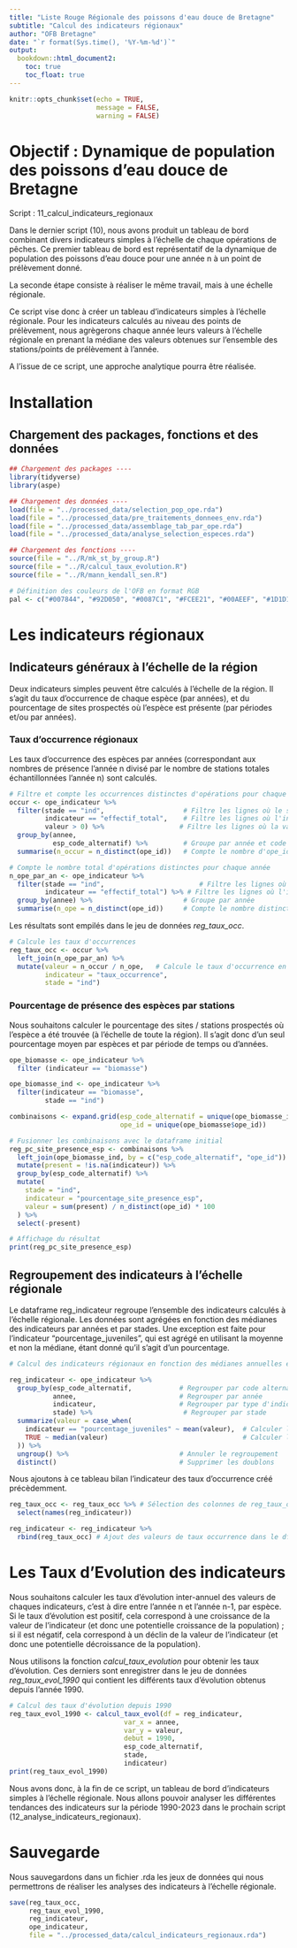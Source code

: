 ```yaml
---
title: "Liste Rouge Régionale des poissons d'eau douce de Bretagne"
subtitle: "Calcul des indicateurs régionaux"
author: "OFB Bretagne"
date: "`r format(Sys.time(), '%Y-%m-%d')`"
output:
  bookdown::html_document2:
    toc: true
    toc_float: true
---
```


```r
knitr::opts_chunk$set(echo = TRUE,
                      message = FALSE,
                      warning = FALSE)
```


# Objectif : Dynamique de population des poissons d'eau douce de Bretagne

Script : 11_calcul_indicateurs_regionaux

Dans le dernier script (10), nous avons produit un tableau de bord combinant divers indicateurs simples à l'échelle de chaque opérations de pêches. Ce premier tableau de bord est représentatif de la dynamique de population des poissons d'eau douce pour une année n à un point de prélèvement donné.

La seconde étape consiste à réaliser le même travail, mais à une échelle régionale.

Ce script vise donc à créer un tableau d'indicateurs simples à l'échelle régionale. Pour les indicateurs calculés au niveau des points de prélèvement, nous agrègerons chaque année leurs valeurs à l'échelle régionale en prenant la médiane des valeurs obtenues sur l'ensemble des stations/points de prélèvement à l'année.

A l'issue de ce script, une approche analytique pourra être réalisée. 


# Installation 

## Chargement des packages, fonctions et des données 

```r
## Chargement des packages ----
library(tidyverse)
library(aspe)
```


```r
## Chargement des données ----
load(file = "../processed_data/selection_pop_ope.rda")
load(file = "../processed_data/pre_traitements_donnees_env.rda")
load(file = "../processed_data/assemblage_tab_par_ope.rda")
load(file = "../processed_data/analyse_selection_especes.rda")
```


```r
## Chargement des fonctions ----
source(file = "../R/mk_st_by_group.R")
source(file = "../R/calcul_taux_evolution.R")
source(file = "../R/mann_kendall_sen.R")
```


```r
# Définition des couleurs de l'OFB en format RGB
pal <- c("#007844", "#92D050", "#0087C1", "#FCEE21", "#00AEEF", "#1D1D1B", "#A97B30", "#B9D9EB")
```


# Les indicateurs régionaux 

## Indicateurs généraux à l'échelle de la région

Deux indicateurs simples peuvent être calculés à l'échelle de la région. Il s'agit du taux d'occurrence de chaque espèce (par années), et du pourcentage de sites prospectés où l'espèce est présente (par périodes et/ou par années).




### Taux d'occurrence régionaux

Les taux d'occurrence des espèces par années (correspondant aux nombres de présence l'année n divisé par le nombre de stations totales échantillonnées l'année n) sont calculés.   

```r
# Filtre et compte les occurrences distinctes d'opérations pour chaque année et espèce
occur <- ope_indicateur %>% 
  filter(stade == "ind",                    # Filtre les lignes où le stade = "ind"
         indicateur == "effectif_total",    # Filtre les lignes où l'indicateur = "effectif_total"
         valeur > 0) %>%                   # Filtre les lignes où la valeur est supérieure à 0
  group_by(annee, 
           esp_code_alternatif) %>%         # Groupe par année et code alternatif de l'espèce
  summarise(n_occur = n_distinct(ope_id))   # Compte le nombre d'ope_id et l'assigne à n_occur

# Compte le nombre total d'opérations distinctes pour chaque année
n_ope_par_an <- ope_indicateur %>%
  filter(stade == "ind",                        # Filtre les lignes où le stade ="ind"
         indicateur == "effectif_total") %>% # Filtre les lignes où l'indicateur ="effectif_total"
  group_by(annee) %>%                       # Groupe par année
  summarise(n_ope = n_distinct(ope_id))     # Compte le nombre distinct d'ope_id et l'assigne à n_ope
```

Les résultats sont empilés dans le jeu de données *reg_taux_occ*.

```r
# Calcule les taux d'occurrences
reg_taux_occ <- occur %>% 
  left_join(n_ope_par_an) %>%             
  mutate(valeur = n_occur / n_ope,   # Calcule le taux d'occurrence en divisant n_occur par n_ope
         indicateur = "taux_occurrence",  
         stade = "ind")                   

```



### Pourcentage de présence des espèces par stations

Nous souhaitons calculer le pourcentage des sites / stations prospectés où l'espèce a été trouvée (à l'échelle de toute la région). Il s'agit donc d'un seul pourcentage moyen par espèces et par période de temps ou d'années. 


```r
ope_biomasse <- ope_indicateur %>% 
  filter (indicateur == "biomasse")

ope_biomasse_ind <- ope_indicateur %>% 
  filter(indicateur == "biomasse",
         stade == "ind")

combinaisons <- expand.grid(esp_code_alternatif = unique(ope_biomasse_ind$esp_code_alternatif),
                            ope_id = unique(ope_biomasse$ope_id))
```


```r
# Fusionner les combinaisons avec le dataframe initial
reg_pc_site_presence_esp <- combinaisons %>%
  left_join(ope_biomasse_ind, by = c("esp_code_alternatif", "ope_id")) %>%
  mutate(present = !is.na(indicateur)) %>%
  group_by(esp_code_alternatif) %>%
  mutate(
    stade = "ind",
    indicateur = "pourcentage_site_presence_esp",
    valeur = sum(present) / n_distinct(ope_id) * 100
  ) %>%
  select(-present)

# Affichage du résultat
print(reg_pc_site_presence_esp)
```



## Regroupement des indicateurs à l'échelle régionale

Le dataframe reg_indicateur regroupe l'ensemble des indicateurs calculés à l'échelle régionale. Les données sont agrégées en fonction des médianes des indicateurs par années et par stades. Une exception est faite pour l'indicateur "pourcentage_juveniles", qui est agrégé en utilisant la moyenne et non la médiane, étant donné qu'il s'agit d'un pourcentage.

```r

# Calcul des indicateurs régionaux en fonction des médianes annuelles et par stade avec une exception pour le pourcentage de juvéniles (utilisant la moyenne)

reg_indicateur <- ope_indicateur %>%
  group_by(esp_code_alternatif,            # Regrouper par code alternatif de l'espèce
           annee,                          # Regrouper par année
           indicateur,                     # Regrouper par type d'indicateur
           stade) %>%                       # Regrouper par stade
  summarize(valeur = case_when(
    indicateur == "pourcentage_juveniles" ~ mean(valeur),  # Calculer la moyenne pour le pourcentage de juvéniles
    TRUE ~ median(valeur)                                  # Calculer la médiane pour les autres indicateurs
  )) %>%
  ungroup() %>%                            # Annuler le regroupement
  distinct()                               # Supprimer les doublons

```


Nous ajoutons à ce tableau bilan l'indicateur des taux d'occurrence créé précèdemment. 

```r
reg_taux_occ <- reg_taux_occ %>% # Sélection des colonnes de reg_taux_occ pour correspondre à celles de reg_indicateur
  select(names(reg_indicateur))

reg_indicateur <- reg_indicateur %>% 
  rbind(reg_taux_occ) # Ajout des valeurs de taux occurrence dans le df reg_indicateur
```



# Les Taux d'Evolution des indicateurs

Nous souhaitons calculer les taux d'évolution inter-annuel des valeurs de chaques indicateurs, c'est à dire entre l'année n et l'année n-1, par espèce. Si le taux d'évolution est positif, cela correspond à une croissance de la valeur de l'indicateur (et donc une potentielle croissance de la population) ; si il est négatif, cela correspond à un déclin de la valeur de l'indicateur (et donc une potentielle décroissance de la population). 

Nous utilisons la fonction *calcul_taux_evolution* pour obtenir les taux d'évolution. Ces derniers sont enregistrer dans le jeu de données *reg_taux_evol_1990* qui contient les différents taux d'évolution obtenus depuis l'année 1990. 

```r
# Calcul des taux d'évolution depuis 1990
reg_taux_evol_1990 <- calcul_taux_evol(df = reg_indicateur,
                             var_x = annee,
                             var_y = valeur,
                             debut = 1990,
                             esp_code_alternatif,
                             stade,
                             indicateur)
print(reg_taux_evol_1990)

```

Nous avons donc, à la fin de ce script, un tableau de bord d'indicateurs simples à l'échelle régionale. Nous allons pouvoir analyser les différentes tendances des indicateurs sur la période 1990-2023 dans le prochain script (12_analyse_indicateurs_regionaux). 


# Sauvegarde

Nous sauvegardons dans un fichier .rda les jeux de données qui nous permettrons de réaliser les analyses des indicateurs à l'échelle régionale.

```r
save(reg_taux_occ,
     reg_taux_evol_1990,
     reg_indicateur,
     ope_indicateur,
     file = "../processed_data/calcul_indicateurs_regionaux.rda")
```


